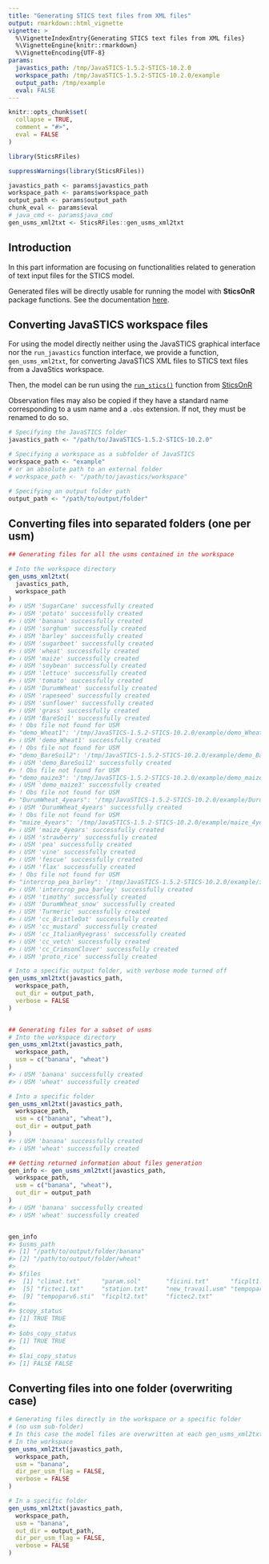 ```yaml
---
title: "Generating STICS text files from XML files"
output: rmarkdown::html_vignette
vignette: >
  %\VignetteIndexEntry{Generating STICS text files from XML files}
  %\VignetteEngine{knitr::rmarkdown}
  %\VignetteEncoding{UTF-8}
params:
  javastics_path: /tmp/JavaSTICS-1.5.2-STICS-10.2.0
  workspace_path: /tmp/JavaSTICS-1.5.2-STICS-10.2.0/example
  output_path: /tmp/example
  eval: FALSE
---
```


```r
knitr::opts_chunk$set(
  collapse = TRUE,
  comment = "#>",
  eval = FALSE
)
```

```r
library(SticsRFiles)
```

```r
suppressWarnings(library(SticsRFiles))
```

```r
javastics_path <- params$javastics_path
workspace_path <- params$workspace_path
output_path <- params$output_path
chunk_eval <- params$eval
# java_cmd <- params$java_cmd
gen_usms_xml2txt <- SticsRFiles::gen_usms_xml2txt
```

## Introduction

In this part information are focusing on functionalities related to generation of text input files for the STICS model.

Generated files will be directly usable for running the model with **SticsOnR** package functions. See the documentation [here](https://sticsrpacks.github.io/SticsOnR/).

## Converting JavaSTICS workspace files
For using the model directly neither using the JavaSTICS graphical interface nor the `run_javastics` function interface, we provide a function, `gen_usms_xml2txt`, for converting JavaSTICS XML files to STICS text files from a JavaStics workspace. 

Then, the model can be run using the [`run_stics()`](https://sticsrpacks.github.io/SticsOnR/reference/run_stics.html) function from [SticsOnR](https://sticsrpacks.github.io/SticsOnR/)

Observation files may also be copied if they have a standard name corresponding to a usm name and a `.obs` extension. If not, they must be renamed to do so.

```r
# Specifying the JavaSTICS folder
javastics_path <- "/path/to/JavaSTICS-1.5.2-STICS-10.2.0"

# Specifying a workspace as a subfolder of JavaSTICS
workspace_path <- "example"
# or an absolute path to an external folder
# workspace_path <- "/path/to/javastics/workspace"

# Specifying an output folder path
output_path <- "/path/to/output/folder"
```

## Converting files into separated folders (one per usm)
```r
## Generating files for all the usms contained in the workspace

# Into the workspace directory
gen_usms_xml2txt(
  javastics_path,
  workspace_path
)
#> ℹ USM 'SugarCane' successfully created
#> ℹ USM 'potato' successfully created
#> ℹ USM 'banana' successfully created
#> ℹ USM 'sorghum' successfully created
#> ℹ USM 'barley' successfully created
#> ℹ USM 'sugarbeet' successfully created
#> ℹ USM 'wheat' successfully created
#> ℹ USM 'maize' successfully created
#> ℹ USM 'soybean' successfully created
#> ℹ USM 'lettuce' successfully created
#> ℹ USM 'tomato' successfully created
#> ℹ USM 'DurumWheat' successfully created
#> ℹ USM 'rapeseed' successfully created
#> ℹ USM 'sunflower' successfully created
#> ℹ USM 'grass' successfully created
#> ℹ USM 'BareSoil' successfully created
#> ! Obs file not found for USM
#> "demo_Wheat1": '/tmp/JavaSTICS-1.5.2-STICS-10.2.0/example/demo_Wheat1.obs'
#> ℹ USM 'demo_Wheat1' successfully created
#> ! Obs file not found for USM
#> "demo_BareSoil2": '/tmp/JavaSTICS-1.5.2-STICS-10.2.0/example/demo_BareSoil2.obs'
#> ℹ USM 'demo_BareSoil2' successfully created
#> ! Obs file not found for USM
#> "demo_maize3": '/tmp/JavaSTICS-1.5.2-STICS-10.2.0/example/demo_maize3.obs'
#> ℹ USM 'demo_maize3' successfully created
#> ! Obs file not found for USM
#> "DurumWheat_4years": '/tmp/JavaSTICS-1.5.2-STICS-10.2.0/example/DurumWheat_4years.obs'
#> ℹ USM 'DurumWheat_4years' successfully created
#> ! Obs file not found for USM
#> "maize_4years": '/tmp/JavaSTICS-1.5.2-STICS-10.2.0/example/maize_4years.obs'
#> ℹ USM 'maize_4years' successfully created
#> ℹ USM 'strawberry' successfully created
#> ℹ USM 'pea' successfully created
#> ℹ USM 'vine' successfully created
#> ℹ USM 'fescue' successfully created
#> ℹ USM 'flax' successfully created
#> ! Obs file not found for USM
#> "intercrop_pea_barley": '/tmp/JavaSTICS-1.5.2-STICS-10.2.0/example/intercrop_pea_barley.obs'
#> ℹ USM 'intercrop_pea_barley' successfully created
#> ℹ USM 'timothy' successfully created
#> ℹ USM 'DurumWheat_snow' successfully created
#> ℹ USM 'Turmeric' successfully created
#> ℹ USM 'cc_BristleOat' successfully created
#> ℹ USM 'cc_mustard' successfully created
#> ℹ USM 'cc_ItalianRyegrass' successfully created
#> ℹ USM 'cc_vetch' successfully created
#> ℹ USM 'cc_CrimsonClover' successfully created
#> ℹ USM 'proto_rice' successfully created
```

```r
# Into a specific output folder, with verbose mode turned off
gen_usms_xml2txt(javastics_path,
  workspace_path,
  out_dir = output_path,
  verbose = FALSE
)


## Generating files for a subset of usms
# Into the workspace directory
gen_usms_xml2txt(javastics_path,
  workspace_path,
  usm = c("banana", "wheat")
)
#> ℹ USM 'banana' successfully created
#> ℹ USM 'wheat' successfully created

# Into a specific folder
gen_usms_xml2txt(javastics_path,
  workspace_path,
  usm = c("banana", "wheat"),
  out_dir = output_path
)
#> ℹ USM 'banana' successfully created
#> ℹ USM 'wheat' successfully created
```

```r
## Getting returned information about files generation
gen_info <- gen_usms_xml2txt(javastics_path,
  workspace_path,
  usm = c("banana", "wheat"),
  out_dir = output_path
)
#> ℹ USM 'banana' successfully created
#> ℹ USM 'wheat' successfully created


gen_info
#> $usms_path
#> [1] "/path/to/output/folder/banana"
#> [2] "/path/to/output/folder/wheat"
#>
#> $files
#>  [1] "climat.txt"      "param.sol"       "ficini.txt"      "ficplt1.txt"
#>  [5] "fictec1.txt"     "station.txt"     "new_travail.usm" "tempopar.sti"
#>  [9] "tempoparv6.sti"  "ficplt2.txt"     "fictec2.txt"
#>
#> $copy_status
#> [1] TRUE TRUE
#>
#> $obs_copy_status
#> [1] TRUE TRUE
#>
#> $lai_copy_status
#> [1] FALSE FALSE
```

## Converting files into one folder (overwriting case) 
```r
# Generating files directly in the workspace or a specific folder
# (no usm sub-folder)
# In this case the model files are overwritten at each gen_usms_xml2txt call !
# In the workspace
gen_usms_xml2txt(javastics_path,
  workspace_path,
  usm = "banana",
  dir_per_usm_flag = FALSE,
  verbose = FALSE
)

# In a specific folder
gen_usms_xml2txt(javastics_path,
  workspace_path,
  usm = "banana",
  out_dir = output_path,
  dir_per_usm_flag = FALSE,
  verbose = FALSE
)
```
